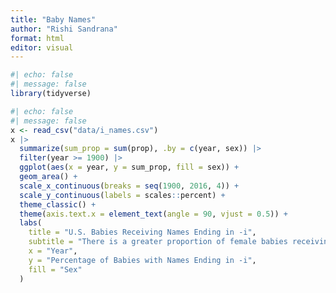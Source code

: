 ```yaml
---
title: "Baby Names"
author: "Rishi Sandrana"
format: html
editor: visual
---
```

```r
#| echo: false
#| message: false
library(tidyverse)
```

```r
#| echo: false
#| message: false
x <- read_csv("data/i_names.csv")
x |>
  summarize(sum_prop = sum(prop), .by = c(year, sex)) |>
  filter(year >= 1900) |>
  ggplot(aes(x = year, y = sum_prop, fill = sex)) + 
  geom_area() + 
  scale_x_continuous(breaks = seq(1900, 2016, 4)) +
  scale_y_continuous(labels = scales::percent) +
  theme_classic() +
  theme(axis.text.x = element_text(angle = 90, vjust = 0.5)) +
  labs(
    title = "U.S. Babies Receiving Names Ending in -i",
    subtitle = "There is a greater proportion of female babies receiving names ending in -i.",
    x = "Year",
    y = "Percentage of Babies with Names Ending in -i",
    fill = "Sex"
  )
```

